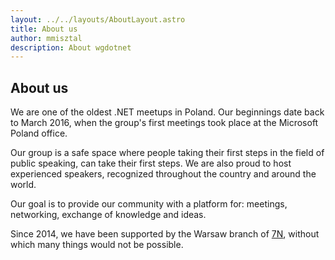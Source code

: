 ```yaml
---
layout: ../../layouts/AboutLayout.astro
title: About us
author: mmisztal
description: About wgdotnet
---
```


## About us

We are one of the oldest .NET meetups in Poland. Our beginnings date back to March 2016, when the group's first meetings took place at the Microsoft Poland office.

Our group is a safe space where people taking their first steps in the field of public speaking, can take their first steps. We are also proud to host experienced speakers, recognized throughout the country and around the world.

Our goal is to provide our community with a platform for: meetings, networking, exchange of knowledge and ideas.

Since 2014, we have been supported by the Warsaw branch of [7N](https://www.7n.com/), without which many things would not be possible.
